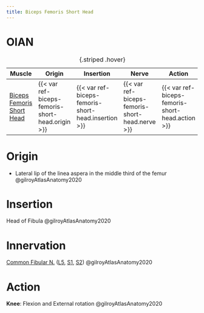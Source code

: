 ```yaml
---
title: Biceps Femoris Short Head
---
```



# OIAN

| Muscle  | Origin | Insertion | Nerve | Action |
|------|--------|-------|----------|--------|
| [Biceps Femoris Short Head]({{< var ref-biceps-femoris-short-head.path >}}) | {{< var ref-biceps-femoris-short-head.origin >}} | {{< var ref-biceps-femoris-short-head.insertion >}} | {{< var ref-biceps-femoris-short-head.nerve >}} | {{< var ref-biceps-femoris-short-head.action >}} |
: {.striped .hover}

# Origin {#origin}

- Lateral lip of the linea aspera in the middle third of the femur @gilroyAtlasAnatomy2020


# Insertion {#insertion}
Head of Fibula @gilroyAtlasAnatomy2020

# Innervation {#innervation}

[Common Fibular N.]({{< var ref-common-fibular-nerve.path >}}) ([L5]({{< var ref-nerve-root.l5 >}}), [S1]({{< var ref-nerve-root.s1 >}}), [S2]({{< var ref-nerve-root.s2 >}})) @gilroyAtlasAnatomy2020

# Action {#action}

**Knee**: Flexion and External rotation @gilroyAtlasAnatomy2020
